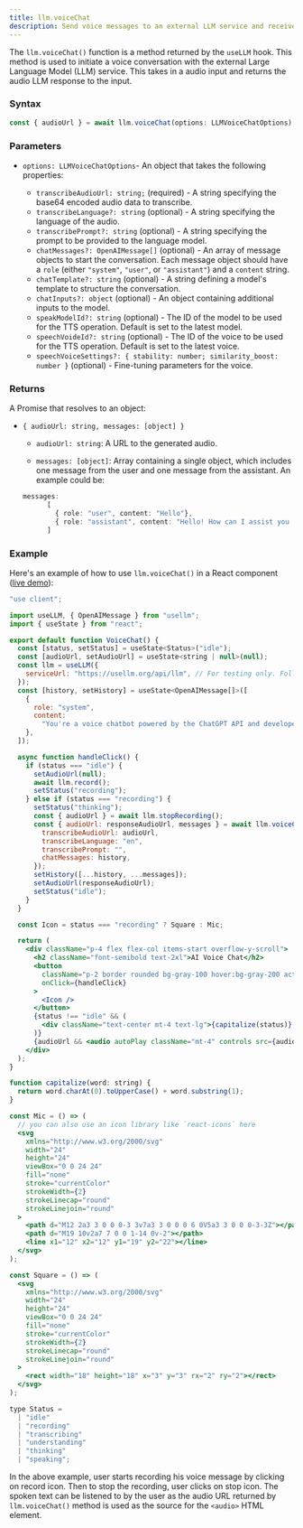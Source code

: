 ```yaml
---
title: llm.voiceChat
description: Send voice messages to an external LLM service and receive voice responses.
---
```


The `llm.voiceChat()` function is a method returned by the `useLLM` hook. This method is used to initiate a voice conversation with the external Large Language Model (LLM) service. This takes in a audio input and returns the audio LLM response to the input.

### Syntax

```typescript
const { audioUrl } = await llm.voiceChat(options: LLMVoiceChatOptions);
```

### Parameters

- `options: LLMVoiceChatOptions`- An object that takes the following properties:

  - `transcribeAudioUrl: string;` (required) - A string specifying the base64 encoded audio data to transcribe.
  - `transcribeLanguage?: string` (optional) - A string specifying the language of the audio. 
  - `transcribePrompt?: string` (optional) - A string specifying the prompt to be provided to the language model.
  - `chatMessages?: OpenAIMessage[]` (optional) - An array of message objects to start the conversation. Each message object should have a `role` (either `"system"`, `"user"`, or `"assistant"`) and a `content` string.
  - `chatTemplate?: string` (optional) - A string defining a model's template to structure the conversation.
  - `chatInputs?: object` (optional) - An object containing additional inputs to the model.
  - `speakModelId?: string` (optional) - The ID of the model to be used for the TTS operation. Default is set to the latest model.
  - `speechVoideId?: string` (optional) - The ID of the voice to be used for the TTS operation. Default is set to the latest voice.
  - `speechVoiceSettings?: { stability: number; similarity_boost: number }` (optional) - Fine-tuning parameters for the voice. 

### Returns

A Promise that resolves to an object:

- `{ audioUrl: string, messages: [object] }`

  - `audioUrl: string`: A URL to the generated audio.

  - `messages: [object]`: Array containing a single object, which includes one message from the user and one message from the assistant. An example could be:

  ```typescript
  messages: 
        [
          { role: "user", content: "Hello"},
          { role: "assistant", content: "Hello! How can I assist you today?" },
        ]
  ```

### Example

Here's an example of how to use `llm.voiceChat()` in a React component ([live demo](https://usellm.org/demo/voice-chat)):

```jsx
"use client";

import useLLM, { OpenAIMessage } from "usellm";
import { useState } from "react";

export default function VoiceChat() {
  const [status, setStatus] = useState<Status>("idle");
  const [audioUrl, setAudioUrl] = useState<string | null>(null);
  const llm = useLLM({
    serviceUrl: "https://usellm.org/api/llm", // For testing only. Follow this guide to create your own service URL: https://usellm.org/docs/api-reference/create-llm-service
  });
  const [history, setHistory] = useState<OpenAIMessage[]>([
    {
      role: "system",
      content:
        "You're a voice chatbot powered by the ChatGPT API and developed using useLLM. Reply in a conversational tone, keep answers brief!",
    },
  ]);

  async function handleClick() {
    if (status === "idle") {
      setAudioUrl(null);
      await llm.record();
      setStatus("recording");
    } else if (status === "recording") {
      setStatus("thinking");
      const { audioUrl } = await llm.stopRecording();
      const { audioUrl: responseAudioUrl, messages } = await llm.voiceChat({
        transcribeAudioUrl: audioUrl,
        transcribeLanguage: "en",
        transcribePrompt: "",
        chatMessages: history,
      });
      setHistory([...history, ...messages]);
      setAudioUrl(responseAudioUrl);
      setStatus("idle");
    }
  }

  const Icon = status === "recording" ? Square : Mic;

  return (
    <div className="p-4 flex flex-col items-start overflow-y-scroll">
      <h2 className="font-semibold text-2xl">AI Voice Chat</h2>
      <button
        className="p-2 border rounded bg-gray-100 hover:bg-gray-200 active:bg-gray-300 dark:bg-white dark:text-black font-medium mt-4"
        onClick={handleClick}
      >
        <Icon />
      </button>
      {status !== "idle" && (
        <div className="text-center mt-4 text-lg">{capitalize(status)}...</div>
      )}
      {audioUrl && <audio autoPlay className="mt-4" controls src={audioUrl} />}
    </div>
  );
}

function capitalize(word: string) {
  return word.charAt(0).toUpperCase() + word.substring(1);
}

const Mic = () => (
  // you can also use an icon library like `react-icons` here
  <svg
    xmlns="http://www.w3.org/2000/svg"
    width="24"
    height="24"
    viewBox="0 0 24 24"
    fill="none"
    stroke="currentColor"
    strokeWidth={2}
    strokeLinecap="round"
    strokeLinejoin="round"
  >
    <path d="M12 2a3 3 0 0 0-3 3v7a3 3 0 0 0 6 0V5a3 3 0 0 0-3-3Z"></path>
    <path d="M19 10v2a7 7 0 0 1-14 0v-2"></path>
    <line x1="12" x2="12" y1="19" y2="22"></line>
  </svg>
);

const Square = () => (
  <svg
    xmlns="http://www.w3.org/2000/svg"
    width="24"
    height="24"
    viewBox="0 0 24 24"
    fill="none"
    stroke="currentColor"
    strokeWidth={2}
    strokeLinecap="round"
    strokeLinejoin="round"
  >
    <rect width="18" height="18" x="3" y="3" rx="2" ry="2"></rect>
  </svg>
);

type Status =
  | "idle"
  | "recording"
  | "transcribing"
  | "understanding"
  | "thinking"
  | "speaking";
```

In the above example, user starts recording his voice message by clicking on record icon. Then to stop the recording, user clicks on stop icon. The spoken text can be listened to by the user as the audio URL returned by `llm.voiceChat()` method is used as the source for the `<audio>` HTML element.